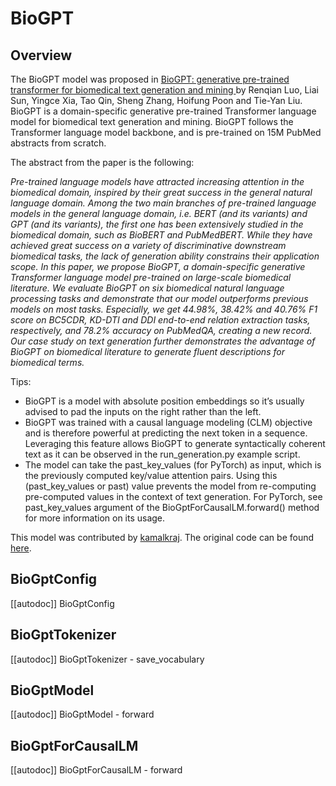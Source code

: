 <!--Copyright 2022 The HuggingFace Team. All rights reserved.

Licensed under the Apache License, Version 2.0 (the "License"); you may not use this file except in compliance with
the License. You may obtain a copy of the License at

http://www.apache.org/licenses/LICENSE-2.0

Unless required by applicable law or agreed to in writing, software distributed under the License is distributed on
an "AS IS" BASIS, WITHOUT WARRANTIES OR CONDITIONS OF ANY KIND, either express or implied. See the License for the
specific language governing permissions and limitations under the License.
-->

# BioGPT

## Overview

The BioGPT model was proposed in [BioGPT: generative pre-trained transformer for biomedical text generation and mining
](https://academic.oup.com/bib/advance-article/doi/10.1093/bib/bbac409/6713511?guestAccessKey=a66d9b5d-4f83-4017-bb52-405815c907b9)  by Renqian Luo, Liai Sun, Yingce Xia, Tao Qin, Sheng Zhang, Hoifung Poon and Tie-Yan Liu. BioGPT is a domain-specific generative pre-trained Transformer language model for biomedical text generation and mining. BioGPT follows the Transformer language model backbone, and is pre-trained on 15M PubMed abstracts from scratch.

The abstract from the paper is the following:

*Pre-trained language models have attracted increasing attention in the biomedical domain, inspired by their great success in the general natural language domain. Among the two main branches of pre-trained language models in the general language domain, i.e. BERT (and its variants) and GPT (and its variants), the first one has been extensively studied in the biomedical domain, such as BioBERT and PubMedBERT. While they have achieved great success on a variety of discriminative downstream biomedical tasks, the lack of generation ability constrains their application scope. In this paper, we propose BioGPT, a domain-specific generative Transformer language model pre-trained on large-scale biomedical literature. We evaluate BioGPT on six biomedical natural language processing tasks and demonstrate that our model outperforms previous models on most tasks. Especially, we get 44.98%, 38.42% and 40.76% F1 score on BC5CDR, KD-DTI and DDI end-to-end relation extraction tasks, respectively, and 78.2% accuracy on PubMedQA, creating a new record. Our case study on text generation further demonstrates the advantage of BioGPT on biomedical literature to generate fluent descriptions for biomedical terms.*

Tips:

- BioGPT is a model with absolute position embeddings so it’s usually advised to pad the inputs on the right rather than the left.
- BioGPT was trained with a causal language modeling (CLM) objective and is therefore powerful at predicting the next token in a sequence. Leveraging this feature allows BioGPT to generate syntactically coherent text as it can be observed in the run_generation.py example script.
- The model can take the past_key_values (for PyTorch) as input, which is the previously computed key/value attention pairs. Using this (past_key_values or past) value prevents the model from re-computing pre-computed values in the context of text generation. For PyTorch, see past_key_values argument of the BioGptForCausalLM.forward() method for more information on its usage.

This model was contributed by [kamalkraj](https://huggingface.co/kamalkraj). The original code can be found [here](https://github.com/microsoft/BioGPT).

## BioGptConfig

[[autodoc]] BioGptConfig


## BioGptTokenizer

[[autodoc]] BioGptTokenizer
    - save_vocabulary


## BioGptModel

[[autodoc]] BioGptModel
    - forward


## BioGptForCausalLM

[[autodoc]] BioGptForCausalLM
    - forward